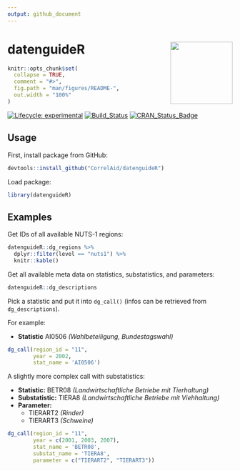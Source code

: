 ```yaml
---
output: github_document
---
```


<!-- README.md is generated from README.Rmd. Please edit that file -->

# datenguideR <img src='man/figures/logo.png' align="right" height="139" />


```r
knitr::opts_chunk$set(
  collapse = TRUE,
  comment = "#>",
  fig.path = "man/figures/README-",
  out.width = "100%"
)


```


<!-- badges: start -->
[![Lifecycle:
experimental](https://img.shields.io/badge/lifecycle-maturing-blue.svg)](https://www.tidyverse.org/lifecycle/#maturing)
[![Build_Status](https://travis-ci.org/CorrelAid/datenguideR.svg?branch=master)](https://travis-ci.org/CorrelAid/datenguideR)
[![CRAN_Status_Badge](http://www.r-pkg.org/badges/version/datenguideR)](https://cran.r-project.org/package=datenguideR)
<!-- badges: end -->


## Usage

First, install package from GitHub:

```r
devtools::install_github("CorrelAid/datenguideR")
```

Load package:

```r
library(datenguideR)
```

## Examples

Get IDs of all available NUTS-1 regions:


```r
datenguideR::dg_regions %>%
  dplyr::filter(level == "nuts1") %>%
  knitr::kable()
```

Get all available meta data on statistics, substatistics, and parameters:

```r
datenguideR::dg_descriptions
```

Pick a statistic and put it into `dg_call()` (infos can be retrieved from `dg_descriptions`).


For example:

 - **Statistic** AI0506 *(Wahlbeteiligung, Bundestagswahl)*

```r
dg_call(region_id = "11",
        year = 2002,
        stat_name = 'AI0506')
```

A slightly more complex call with substatistics:

  - **Statistic:** BETR08 *(Landwirtschaftliche Betriebe mit Tierhaltung)*
  - **Substatistic:** TIERA8 *(Landwirtschaftliche Betriebe mit Viehhaltung)*
  - **Parameter:** 
    - TIERART2 *(Rinder)*
    - TIERART3 *(Schweine)*
    
    
```r


dg_call(region_id = "11", 
        year = c(2001, 2003, 2007), 
        stat_name = 'BETR08', 
        substat_name = 'TIERA8', 
        parameter = c("TIERART2", "TIERART3")) 


```





